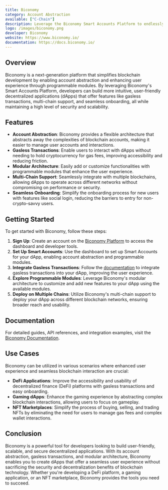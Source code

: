 ```yaml
---
title: Biconomy
category: Account Abstraction
available: ["C-Chain"]
description: Leverage the Biconomy Smart Accounts Platform to endlessly add UX capability by easily & securely plugging in programmable modules.
logo: /images/biconomy.png
developer: Biconomy
website: https://www.biconomy.io/
documentation: https://docs.biconomy.io/
---
```


## Overview

Biconomy is a next-generation platform that simplifies blockchain development by enabling account abstraction and enhancing user experience through programmable modules. By leveraging Biconomy's Smart Accounts Platform, developers can build more intuitive, user-friendly decentralized applications (dApps) that offer features like gasless transactions, multi-chain support, and seamless onboarding, all while maintaining a high level of security and scalability.

## Features

- **Account Abstraction**: Biconomy provides a flexible architecture that abstracts away the complexities of blockchain accounts, making it easier to manage user accounts and interactions.
- **Gasless Transactions**: Enable users to interact with dApps without needing to hold cryptocurrency for gas fees, improving accessibility and reducing friction.
- **Modular Architecture**: Easily add or customize functionalities with programmable modules that enhance the user experience.
- **Multi-Chain Support**: Seamlessly integrate with multiple blockchains, allowing dApps to operate across different networks without compromising on performance or security.
- **Seamless Onboarding**: Simplify the onboarding process for new users with features like social login, reducing the barriers to entry for non-crypto-savvy users.

## Getting Started

To get started with Biconomy, follow these steps:

1. **Sign Up**: Create an account on the [Biconomy Platform](https://dashboard.biconomy.io/) to access the dashboard and developer tools.
2. **Set Up Smart Accounts**: Use the dashboard to set up Smart Accounts for your dApp, enabling account abstraction and programmable modules.
3. **Integrate Gasless Transactions**: Follow the [documentation](https://docs.biconomy.io/guides/gasless-transactions) to integrate gasless transactions into your dApp, improving the user experience.
4. **Explore Programmable Modules**: Leverage Biconomy's modular architecture to customize and add new features to your dApp using the available modules.
5. **Deploy on Multiple Chains**: Utilize Biconomy's multi-chain support to deploy your dApp across different blockchain networks, ensuring broader reach and usability.

## Documentation

For detailed guides, API references, and integration examples, visit the [Biconomy Documentation](https://docs.biconomy.io/).

## Use Cases

Biconomy can be utilized in various scenarios where enhanced user experience and seamless blockchain interaction are crucial:

- **DeFi Applications**: Improve the accessibility and usability of decentralized finance (DeFi) platforms with gasless transactions and easy onboarding.
- **Gaming dApps**: Enhance the gaming experience by abstracting complex blockchain interactions, allowing users to focus on gameplay.
- **NFT Marketplaces**: Simplify the process of buying, selling, and trading NFTs by eliminating the need for users to manage gas fees and complex wallet interactions.

## Conclusion

Biconomy is a powerful tool for developers looking to build user-friendly, scalable, and secure decentralized applications. With its account abstraction, gasless transactions, and modular architecture, Biconomy enables you to create dApps that offer a seamless user experience without sacrificing the security and decentralization benefits of blockchain technology. Whether you're developing a DeFi platform, a gaming application, or an NFT marketplace, Biconomy provides the tools you need to succeed.

